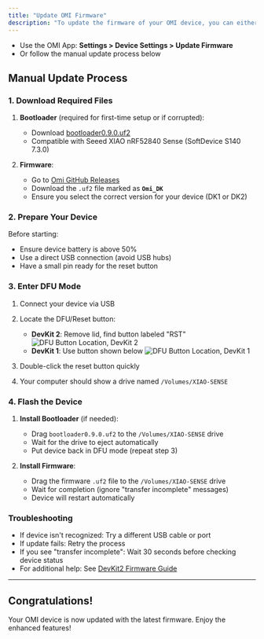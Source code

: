 ```yaml
---
title: "Update OMI Firmware"
description: "To update the firmware of your OMI device, you can either:"
---
```


* Use the OMI App: **Settings > Device Settings > Update Firmware**
* Or follow the manual update process below

## Manual Update Process[​](#manual-update-process "Direct link to Manual Update Process")

### 1. Download Required Files[​](#1-download-required-files "Direct link to 1. Download Required Files")

1. **Bootloader** (required for first-time setup or if corrupted):

   * Download [bootloader0.9.0.uf2](https://github.com/BasedHardware/omi/releases/download/v2.0.1-Omi/bootloader0.9.0.uf2)
   * Compatible with Seeed XIAO nRF52840 Sense (SoftDevice S140 7.3.0)

2. **Firmware**:

   * Go to [Omi GitHub Releases](https://github.com/BasedHardware/omi/releases)
   * Download the `.uf2` file marked as **`Omi_DK`**
   * Ensure you select the correct version for your device (DK1 or DK2)

### 2. Prepare Your Device[​](#2-prepare-your-device "Direct link to 2. Prepare Your Device")

Before starting:

* Ensure device battery is above 50%
* Use a direct USB connection (avoid USB hubs)
* Have a small pin ready for the reset button

### 3. Enter DFU Mode[​](#3-enter-dfu-mode "Direct link to 3. Enter DFU Mode")

1. Connect your device via USB

2. Locate the DFU/Reset button:

   * **DevKit 2**: Remove lid, find button labeled "RST" ![DFU Button Location, DevKit 2](/images/docs/get_started/assets/images/dk2_rst_button-568e837198e6acedc078bd922c2a46e0.jpeg)
   * **DevKit 1**: Use button shown below ![DFU Button Location, DevKit 1](/images/docs/get_started/assets/images/dfu_dev_kit_reset_button-6564f71a7c6f4aab49c9ff131d3435ce.png)

3. Double-click the reset button quickly

4. Your computer should show a drive named `/Volumes/XIAO-SENSE`

### 4. Flash the Device[​](#4-flash-the-device "Direct link to 4. Flash the Device")

1. **Install Bootloader** (if needed):

   * Drag `bootloader0.9.0.uf2` to the `/Volumes/XIAO-SENSE` drive
   * Wait for the drive to eject automatically
   * Put device back in DFU mode (repeat step 3)

2. **Install Firmware**:

   * Drag the firmware `.uf2` file to the `/Volumes/XIAO-SENSE` drive
   * Wait for completion (ignore "transfer incomplete" messages)
   * Device will restart automatically

### Troubleshooting[​](#troubleshooting "Direct link to Troubleshooting")

* If device isn't recognized: Try a different USB cable or port
* If update fails: Retry the process
* If you see "transfer incomplete": Wait 30 seconds before checking device status
* For additional help: See [DevKit2 Firmware Guide](https://help.omi.me/en/articles/9995941-updating-your-devkit2-firmware)

***

## Congratulations\![​](#congratulations "Direct link to Congratulations!")

Your OMI device is now updated with the latest firmware. Enjoy the enhanced features!

